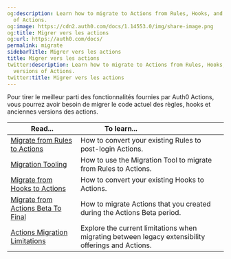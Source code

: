 ```yaml
---
og:description: Learn how to migrate to Actions from Rules, Hooks, and earlier versions
  of Actions.
og:image: https://cdn2.auth0.com/docs/1.14553.0/img/share-image.png
og:title: Migrer vers les actions
og:url: https://auth0.com/docs/
permalink: migrate
sidebarTitle: Migrer vers les actions
title: Migrer vers les actions
twitter:description: Learn how to migrate to Actions from Rules, Hooks, and earlier
  versions of Actions.
twitter:title: Migrer vers les actions
---
```


Pour tirer le meilleur parti des fonctionnalités fournies par Auth0 Actions, vous pourrez avoir besoin de migrer le code actuel des règles, hooks et anciennes versions des actions.

<table class="table"><thead>
<tr>
<th><strong>Read...</strong></th>
<th><strong>To learn...</strong>                                </th>
</tr>
</thead>
<tbody>
<tr>
<td><a href="/docs/customize/actions/migrate/migrate-from-rules-to-actions">Migrate from Rules to Actions</a></td>
<td>How to convert your existing Rules to post-login Actions.</td>
</tr>
<tr>
<td><a href="/docs/customize/actions/migrate/migrate-a-rule-to-an-action">Migration Tooling</a></td>
<td>How to use the Migration Tool to migrate from Rules to Actions.</td>
</tr>
<tr>
<td><a href="/docs/customize/actions/migrate/migrate-from-hooks-to-actions">Migrate from Hooks to Actions</a></td>
<td>How to convert your existing Hooks to Actions.</td>
</tr>
<tr>
<td><a href="/docs/customize/actions/migrate/migrate-from-actions-beta-to-final">Migrate from Actions Beta To Final</a></td>
<td>How to migrate Actions that you created during the Actions Beta period.</td>
</tr>
<tr>
<td><a href="/docs/customize/actions/migrate/actions-migration-limitations">Actions Migration Limitations</a></td>
<td>Explore the current limitations when migrating between legacy extensibility offerings and Actions.</td>
</tr>
</tbody>
</table>